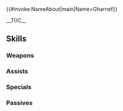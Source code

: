 {{#invoke:NameAbout|main|Name=Gharnef}}{{HeroPage Tabs|{{PAGENAME}}}}
{{Hero Infobox
|Name=Gharnef
|Title=Dark Pontifex
|GrowthModifier=
|WeaponType=Red Tome
|Origin=Fire Emblem: Mystery of the Emblem
|Gender=Male
|MoveType=Infantry
|actorJP=成田剣
|actorEN=DC Douglas
|artist=HACCAN
|additionDate=November 21, 2018
|releaseDate=November 23, 2018
|TagID=ガーネフ
|InternalID=315
|Properties=ghb,limited,hat
|cv1=1
|cv2=9900200
|description=A student of Gotoh, the White Sage. Hatched a scheme to revive the Shadow Dragon, Medeus, and rule the world. Appears in Fire Emblem: Mystery of the Emblem.
}}

__TOC__

{{Stats Page|Hero={{BASEPAGENAME}}
|Lv1HP=16|Lv1ATK=8|Lv1SPD=10|Lv1DEF=5|Lv1RES=6
|GRHP=50|GRATK=50|GRSPD=55|GRDEF=50|GRRES=40
}}

== Skills ==

=== Weapons ===
{{Weapons Table
|weapon1=Flux
|weapon1Default=1
|weapon1Unlock=1
|weapon2=Ruin
|weapon2Default=3
|weapon2Unlock=2
|weapon3=Fenrir
|weapon3Default=4
|weapon3Unlock=3
|weapon4=Imhullu
|weapon4Default=5
|weapon4Unlock=5
}}

=== Assists ===
{{Assists Table
}}

=== Specials ===
{{Specials Table
|special1=Glowing Ember
|special1Default=4
|special1Unlock=3
|special2=Ignis
|special2Default=
|special2Unlock=4
}}

=== Passives ===
{{Passives Table
|passiveA1=Warding Stance 1
|passiveA2=Mirror Stance 1
|passiveA3=Mirror Stance 2
|passiveA1Unlock=1
|passiveA2Unlock=2
|passiveA3Unlock=4
|passiveB1=Chill Atk 1
|passiveB2=Chill Atk 2
|passiveB3=Chill Atk 3
|passiveB1Unlock=3
|passiveB2Unlock=4
|passiveB3Unlock=5
}}

{{Heroes Navbox}}